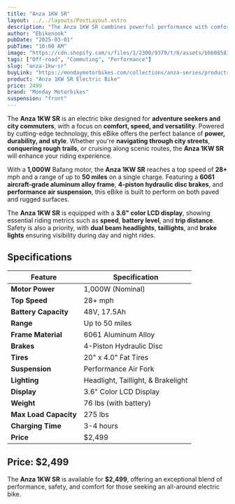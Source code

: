 ```yaml
---
title: "Anza 1KW SR"
layout: ../../layouts/PostLayout.astro
description: "The Anza 1KW SR combines powerful performance with comfort, designed for both urban commuting and rugged trail riding."
author: "Ebikenook"
pubDate: "2025-03-01"
pubTime: "10:00 AM"
image: "https://cdn.shopify.com/s/files/1/2300/9379/t/8/assets/bbb085834a87--Untitled-design-29-6c4503.png?v=1729789975"
tags: ["Off-road", "Commuting", "Performance"]
slug: "anza-1kw-sr"
buyLink: "https://mondaymotorbikes.com/collections/anza-series/products/anza-1kw-sr"
product: "Anza 1KW SR Electric Bike"
price: 2499
brand: "Monday Motorbikes"
suspension: "front"
---
```


The **Anza 1KW SR** is an electric bike designed for **adventure seekers and city commuters**, with a focus on **comfort, speed, and versatility**. Powered by cutting-edge technology, this eBike offers the perfect balance of **power, durability, and style**. Whether you're **navigating through city streets**, **conquering rough trails**, or cruising along scenic routes, the **Anza 1KW SR** will enhance your riding experience.

With a **1,000W** Bafang motor, the **Anza 1KW SR** reaches a top speed of **28+** mph and a range of up to **50 miles** on a single charge. Featuring a **6061 aircraft-grade aluminum alloy frame**, **4-piston hydraulic disc brakes**, and **performance air suspension**, this eBike is built to perform on both paved and rugged surfaces.

The **Anza 1KW SR** is equipped with a **3.6" color LCD display**, showing essential riding metrics such as **speed**, **battery level**, and **trip distance**. Safety is also a priority, with **dual beam headlights**, **taillights**, and **brake lights** ensuring visibility during day and night rides.

## Specifications

| Feature               | Specification                      |
| --------------------- | ---------------------------------- |
| **Motor Power**       | 1,000W (Nominal)                   |
| **Top Speed**         | 28+ mph                            |
| **Battery Capacity**  | 48V, 17.5Ah                        |
| **Range**             | Up to 50 miles                     |
| **Frame Material**    | 6061 Aluminum Alloy                |
| **Brakes**            | 4-Piston Hydraulic Disc            |
| **Tires**             | 20" x 4.0" Fat Tires               |
| **Suspension**        | Performance Air Fork               |
| **Lighting**          | Headlight, Taillight, & Brakelight |
| **Display**           | 3.6" Color LCD Display             |
| **Weight**            | 76 lbs (with battery)              |
| **Max Load Capacity** | 275 lbs                            |
| **Charging Time**     | 3-4 hours                          |
| **Price**             | $2,499                             |

## Price: **$2,499**

The **Anza 1KW SR** is available for **$2,499**, offering an exceptional blend of performance, safety, and comfort for those seeking an all-around electric bike.
